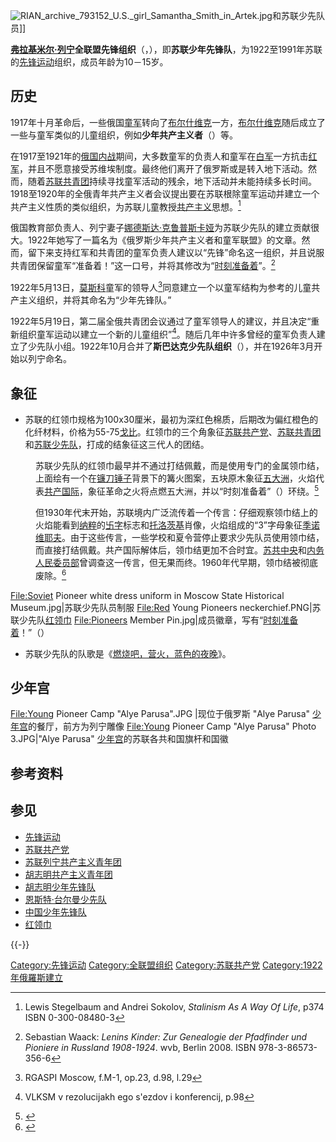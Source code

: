 {{Infobox Political Youth Organization
|name_Chinese = 弗拉基米尔·列宁全联盟先锋组织
|name_native = Всесоюзная Пионерская организация имени Владимира Ленина
|colorcode = #99110E
|logo = [[File:Pioneers_pin_rs.svg|150px]]
|chairperson =
|secretary = 
|founded = 1922年5月19日
| dissolved = 1991年
|headquarters = 
|mother_party = {{CPSU}}
|international = 
|regional1_type =母
|regional1_name = [[File:Komsomol_Emblem.png|20px]]
 [[苏联列宁共产主义青年团|苏联列宁共产主义青年团]]
|song = 《[[燃烧吧，营火，蓝色的夜晚|燃烧吧，营火，蓝色的夜晚]]》
|website =
}}

[[File:RIAN_archive_793152_U.S._girl_Samantha_Smith_in_Artek.jpg|thumb]]和苏联少先队员]]

'''[[列宁|弗拉基米尔·列宁]]全联盟先锋组织'''（{{lang-ru|Всесоюзная пионерская организация имени В. И. Ленина}}，{{Audio|Ru-Vsesoyuznaya_pionerskaya_organizatsia_imeni_Vladimira_Ilicha_Lenina.ogg|收听}}），即'''苏联少年先锋队'''，为1922至1991年苏联的[[先锋运动|先锋运动]]组织，成员年龄为10－15岁。

==历史==
1917年十月革命后，一些俄国[[童军|童军]]转向了[[布尔什维克|布尔什维克]]一方，[[布尔什维克|布尔什维克]]随后成立了一些与童军类似的儿童组织，例如'''少年共产主义者'''（{{lang-ru|Юные Коммунисты，ЮК}}）等。

在1917至1921年的[[俄国内战|俄国内战]]期间，大多数童军的负责人和童军在[[白军|白军]]一方抗击[[红军|红军]]，并且不愿意接受苏维埃制度。最终他们离开了俄罗斯或是转入地下活动。然而，随着[[苏联共青团|苏联共青团]]持续寻找童军活动的残余，地下活动并未能持续多长时间。1918至1920年的全俄青年共产主义者会议提出要在苏联根除童军运动并建立一个共产主义性质的类似组织，为苏联儿童教授[[共产主义|共产主义]]思想。<ref>Lewis Stegelbaum and Andrei Sokolov, ''Stalinism As A Way Of Life'', p374 ISBN 0-300-08480-3</ref>

俄国教育部负责人、列宁妻子[[娜德斯达·克鲁普斯卡娅|娜德斯达·克鲁普斯卡娅]]为苏联少先队的建立贡献很大。1922年她写了一篇名为《俄罗斯少年共产主义者和童军联盟》的文章。然而，留下来支持红军和共青团的童军负责人建议以“先锋”命名这一组织，并且说服共青团保留童军“准备着！”这一口号，并将其修改为“[[时刻准备着|时刻准备着]]”。<ref>{{de icon}} Sebastian Waack: ''Lenins Kinder: Zur Genealogie der Pfadfinder und Pioniere in Russland 1908-1924''. wvb, Berlin 2008. ISBN 978-3-86573-356-6</ref>

1922年5月13日，[[莫斯科|莫斯科]]童军的领导人<ref>{{ru icon}} RGASPI Moscow, f.M-1, op.23, d.98, l.29</ref>同意建立一个以童军结构为参考的儿童共产主义组织，并将其命名为“少年先锋队。”

1922年5月19日，第二届全俄共青团会议通过了童军领导人的建议，并且决定“重新组织童军运动以建立一个新的儿童组织”<ref>{{ru icon}} VLKSM v rezolucijakh ego s'ezdov i konferencij, p.98</ref>。随后几年中许多曾经的童军负责人建立了少先队小组。1922年10月合并了'''斯巴达克少先队组织'''（{{lang-ru|Юные пионеры имени Спартака}}），并在1926年3月开始以列宁命名。

==象征==
*苏联的红领巾规格为100x30厘米，最初为深红色棉质，后期改为偏红橙色的化纤材料，价格为55-75[[俄罗斯卢布|戈比]]。红领巾的三个角象征[[苏联共产党|苏联共产党]]、[[苏联列宁共产主义青年团|苏联共青团]]和[[苏联少先队|苏联少先队]]，打成的结象征这三代人的团结。

:苏联少先队的红领巾最早并不通过打结佩戴，而是使用专门的金属领巾结，上面绘有一个在[[镰刀锤子|镰刀锤子]]背景下的篝火图案，五块原木象征[[五大洲|五大洲]]，火焰代表[[共产国际|共产国际]]，象征革命之火将点燃五大洲，并以“时刻准备着”（{{lang|ru|Всегда готов! }}）环绕。<ref>{{Cite web |url=http://site-nostalgy.narod.ru/made_in/34.jpg |title=Красен галстук углами |access-date=2014-06-14 |archive-date=2016-03-04 |archive-url=https://web.archive.org/web/20160304210354/http://site-nostalgy.narod.ru/made_in/34.jpg }}</ref>

:但1930年代末开始，苏联境内广泛流传着一个传言：仔细观察领巾结上的火焰能看到[[纳粹|纳粹]]的[[卍|卐字]]标志和[[托洛茨基|托洛茨基]]肖像，火焰组成的“З”字母象征[[格里高利·叶夫谢耶维奇·季诺维耶夫|季诺维耶夫]]。由于这些传言，一些学校和夏令营停止要求少先队员使用领巾结，而直接打结佩戴。共产国际解体后，领巾结更加不合时宜。[[苏联共产党中央委员会|苏共中央]]和[[内务人民委员部|内务人民委员部]]曾调查这一传言，但无果而终。1960年代早期，领巾结被彻底废除。<ref>{{Cite web |url=http://site-nostalgy.narod.ru/made_in17.html |title=Рожденным в СССР посвящается |access-date=2014-06-14 |archive-date=2019-06-03 |archive-url=https://web.archive.org/web/20190603191543/http://site-nostalgy.narod.ru/made_in17.html }}</ref>
<gallery mode=packed> 
File:Soviet Pioneer white dress uniform in Moscow State Historical Museum.jpg|苏联少先队员制服
File:Red Young Pioneers neckerchief.PNG|苏联少先队[[红领巾|红领巾]]
File:Pioneers Member Pin.jpg|成员徽章，写有“[[时刻准备着|时刻准备着]]！”（{{lang-ru|Всегда готов!}}）
</gallery>

*苏联少先队的队歌是《[[燃烧吧，营火，蓝色的夜晚|燃烧吧，营火，蓝色的夜晚]]》。

==少年宫==
<gallery mode=packed> 
File:Young Pioneer Camp "Alye Parusa".JPG |现位于俄罗斯 "Alye Parusa" [[少年宫|少年宫]]的餐厅，前方为列宁雕像
File:Young Pioneer Camp "Alye Parusa" Photo 3.JPG|"Alye Parusa" [[少年宫|少年宫]]的苏联各共和国旗杆和国徽
</gallery>
==参考资料==
{{Reflist}}

==参见==
*[[先锋运动|先锋运动]]
*[[苏联共产党|苏联共产党]]
*[[苏联列宁共产主义青年团|苏联列宁共产主义青年团]]
*[[胡志明共产主义青年团|胡志明共产主义青年团]]
*[[胡志明少年先锋队|胡志明少年先锋队]]
*[[恩斯特·台尔曼少先队|恩斯特·台尔曼少先队]]
*[[中国少年先锋队|中国少年先锋队]]
*[[红领巾|红领巾]]

{{-}}
{{Pioneer movement}}
{{苏联共产党}}

[[Category:先锋运动|Category:先锋运动]]
[[Category:全联盟组织|Category:全联盟组织]]
[[Category:苏联共产党|Category:苏联共产党]]
[[Category:1922年俄羅斯建立|Category:1922年俄羅斯建立]]